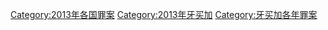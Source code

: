 [[Category:2013年各国罪案|Category:2013年各国罪案]]
[[Category:2013年牙买加|Category:2013年牙买加]]
[[Category:牙买加各年罪案|Category:牙买加各年罪案]]